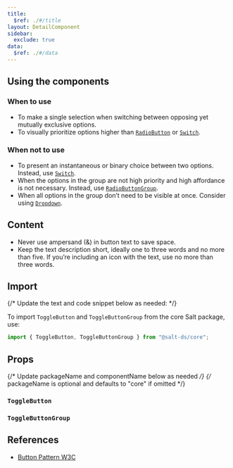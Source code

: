 ```yaml
---
title:
  $ref: ./#/title
layout: DetailComponent
sidebar:
  exclude: true
data:
  $ref: ./#/data
---
```


## Using the components

### When to use

- To make a single selection when switching between opposing yet mutually exclusive options.
- To visually prioritize options higher than [`RadioButton`](../radio-button) or [`Switch`](../switch).

### When not to use

- To present an instantaneous or binary choice between two options. Instead, use [`Switch`](../switch).
- When the options in the group are not high priority and high affordance is not necessary. Instead, use [`RadioButtonGroup`](../radio-button).
- When all options in the group don’t need to be visible at once. Consider using [`Dropdown`](../dropdown).

## Content

- Never use ampersand (&) in button text to save space.
- Keep the text description short, ideally one to three words and no more than five. If you’re including an icon with the text, use no more than three words.

## Import

{/* Update the text and code snippet below as needed: */}

To import `ToggleButton` and `ToggleButtonGroup` from the core Salt package, use:

```js
import { ToggleButton, ToggleButtonGroup } from "@salt-ds/core";
```

## Props

{/* Update packageName and componentName below as needed */}
{/* packageName is optional and defaults to "core" if omitted */}

### `ToggleButton`

<PropsTable packageName="core" componentName="ToggleButton" />

### `ToggleButtonGroup`

<PropsTable packageName="core" componentName="ToggleButtonGroup" />

## References

- [Button Pattern W3C](https://www.w3.org/WAI/ARIA/apg/patterns/button/)
